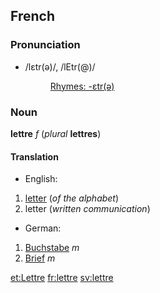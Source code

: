 ==French==
===Pronunciation===
*/lɛtr(ə)/, /lEtr(@)/
*:[[Rhymes:French:-ɛtr(ə)|Rhymes: -ɛtr(ə)]]

===Noun===
'''lettre''' ''f'' (''plural'' '''lettres''')

====Translation====
*English:
#[[letter]] (''of the alphabet'')
#letter (''written communication'')
*German:
#[[Buchstabe]] ''m''
#[[Brief]] ''m''

[[et:Lettre]]
[[fr:lettre]]
[[sv:lettre]]